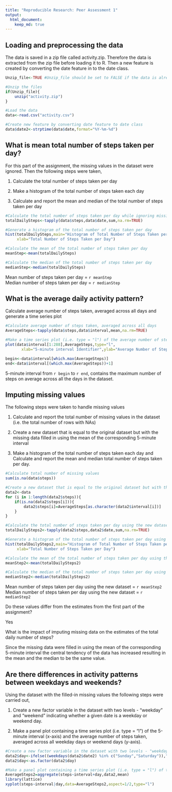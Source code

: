 ```yaml
---
title: "Reproducible Research: Peer Assessment 1"
output: 
  html_document:
    keep_md: true
---
```



## Loading and preprocessing the data

The data is saved in a zip file called activity.zip. Therefore the data is extracted from the zip file before loading it to R. Then a new feature is created by converting the date feature in to the date class.


```r
Unzip_file<-TRUE #Unzip_file should be set to FALSE if the data is already extracted from the zip file

#Unzip the files
if(Unzip_file){
	unzip("activity.zip")
} 

#Load the data
data<-read.csv("activity.csv")

#Create new feature by converting date feature to date class
data$date2<-strptime(data$date,format="%Y-%m-%d")
```


## What is mean total number of steps taken per day?

For this part of the assignment, the missing values in the dataset were ignored. Then the following steps were taken,

1. Calculate the total number of steps taken per day

2. Make a histogram of the total number of steps taken each day

3. Calculate and report the mean and median of the total number of steps taken per day


```r
#Calculate the total number of steps taken per day while ignoring missing values
totalDailySteps<-tapply(data$steps,data$date,sum,na.rm=TRUE)

#Generate a histogram of the total number of steps taken per day
hist(totalDailySteps,main="Histogram of Total Number of Steps Taken per Day",
     xlab="Total Number of Steps Taken per Day")

#Calculate the mean of the total number of steps taken per day
meanStep<-mean(totalDailySteps)

#Calculate the median of the total number of steps taken per day
medianStep<-median(totalDailySteps)
```
Mean number of steps taken per day = `r meanStep`  
Median number of steps taken per day = `r medianStep`

## What is the average daily activity pattern?

Calculate average number of steps taken, averaged across all days and generate a time series plot

```r
#Calculate average number of steps taken, averaged across all days
AverageSteps<-tapply(data$steps,data$interval,mean,na.rm=TRUE)

#Make a time series plot (i.e. type = "l") of the average number of steps taken vs the 5-minute interval 
plot(data$interval[1:288],AverageSteps,type="l",
       xlab="5-minute interval Identifier",ylab="Average Number of Steps")

begin<-data$interval[which.max(AverageSteps)]
end<-data$interval[(which.max(AverageSteps))+1]
```
5-minute interval from `r begin` to `r end`, contains the maximum number of steps on average across all the days in the dataset. 

## Imputing missing values

The following steps were taken to handle missing values

1. Calculate and report the total number of missing values in the dataset (i.e. the total number of rows with NAs)

2. Create a new dataset that is equal to the original dataset but with the missing data filled in using the mean of the corresponding 5-minute interval

3. Make a histogram of the total number of steps taken each day and Calculate and report the mean and median total number of steps taken per day. 
```r
#Calculate total number of missing values
sum(is.na(data$steps))

#Create a new dataset that is equal to the original dataset but with the missing data filled in using the mean of the corresponding 5-minute interval
data2<-data
for (i in 1:length(data2$steps)){
    if(is.na(data2$steps[i])){
        data2$steps[i]=AverageSteps[as.character(data2$interval[i])]
    }
}

#Calculate the total number of steps taken per day using the new dataset
totalDailySteps2<-tapply(data2$steps,data2$date,sum,na.rm=TRUE)

#Generate a histogram of the total number of steps taken per day using the new dataset
hist(totalDailySteps2,main="Histogram of Total Number of Steps Taken per Day",
     xlab="Total Number of Steps Taken per Day")

#Calculate the mean of the total number of steps taken per day using the new dataset
meanStep2<-mean(totalDailySteps2)

#Calculate the median of the total number of steps taken per day using the new dataset
medianStep2<-median(totalDailySteps2)
```
Mean number of steps taken per day using the new dataset = `r meanStep2`  
Median number of steps taken per day using the new dataset = `r medianStep2`

Do these values differ from the estimates from the first part of the assignment?

Yes

What is the impact of imputing missing data on the estimates of the total daily number of steps?

Since the missing data were filled in using the mean of the corresponding 5-minute interval the central tendency of the data has increased resulting in the mean and the median to be the same value.

## Are there differences in activity patterns between weekdays and weekends?

Using the dataset with the filled-in missing values the following steps were carried out,

1. Create a new factor variable in the dataset with two levels - "weekday" and "weekend" indicating whether a given date is a weekday or weekend day.

2. Make a panel plot containing a time series plot (i.e. type = "l") of the 5-minute interval (x-axis) and the average number of steps taken, averaged across all weekday days or weekend days (y-axis). 

```r
#Create a new factor variable in the dataset with two levels - "weekday" and "weekend" indicating whether a given date is a weekday or weekend day.
data2$day<-ifelse((weekdays(data2$date2) %in% c("Sunday","Saturday")),"weekend","weekday")
data2$day<-as.factor(data2$day)

#Make a panel plot containing a time series plot (i.e. type = "l") of the 5-minute interval (x-axis) and the average number of steps taken, averaged across all weekday days or weekend days (y-axis).
AverageSteps2=aggregate(steps~interval+day,data2,mean)
library(lattice)
xyplot(steps~interval|day,data=AverageSteps2,aspect=1/2,type="l")
```
    